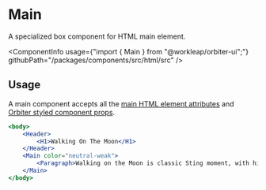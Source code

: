 
<Meta
    title="Html elements/Main"
    id="html-main"
/>

# Main

<Tagline>A specialized <Link href="?path=/docs/box--default-story">box</Link> component for HTML main element.</Tagline>

<ComponentInfo
    usage={"import { Main } from \"@workleap/orbiter-ui\";"}
    githubPath="/packages/components/src/html/src"
/>

## Usage

A main component accepts all the [main HTML element attributes](https://developer.mozilla.org/en-US/docs/Web/HTML/Element/main) and [Orbiter styled component props](?path=/docs/styling--page).

```jsx
<body>
    <Header>
        <H1>Walking On The Moon</H1>
    </Header>
    <Main color="neutral-weak">
        <Paragraph>Walking on the Moon is classic Sting moment, with his band The Police turning out one of their most groovy reggae-inspired hits to the background of space exploration.</Paragraph>
    </Main>
</body>
```
